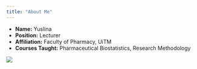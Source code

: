 ```yaml
---
title: "About Me"
---
```


- __Name:__ Yuslina
- __Position:__ Lecturer
- __Affiliation:__ Faculty of Pharmacy, UiTM
- __Courses Taught:__ Pharmaceutical Biostatistics, Research Methodology

![](my.jpg)